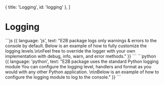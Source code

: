   { title: 'Logging', id: 'logging' },
]

# Logging

<LanguageSpecificText>
  ```js {{ language: 'js', text: "E2B package logs only warnings & errors to the console by default. Below is an example of how to fully customize the logging levels.\n\nFeel free to override the logger with your own implementation with debug, info, warn, and error methods." }}
  ```
  ```python {{ language: 'python', text: "E2B package uses the standard Python logging module You can configure the logging level, handlers and format as you would with any other Python application. \n\nBelow is an example of how to configure the logging module to log to the console." }}
  ```
</LanguageSpecificText>

<CodeGroupAutoload path="logging/e2b_logging" isRunnable={false} />
